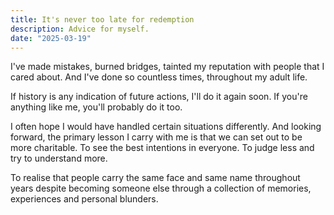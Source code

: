 ```yaml
---
title: It's never too late for redemption
description: Advice for myself.
date: "2025-03-19"
---
```


I've made mistakes, burned bridges, tainted my reputation with people that I cared about. And I've done so countless times, throughout my adult life.

If history is any indication of future actions, I'll do it again soon. If you're anything like me, you'll probably do it too.

I often hope I would have handled certain situations differently. And looking forward, the primary lesson I carry with me is that we can set out to be more charitable. To see the best intentions in everyone. To judge less and try to understand more.

To realise that people carry the same face and same name throughout years despite becoming someone else through a collection of memories, experiences and personal blunders.
